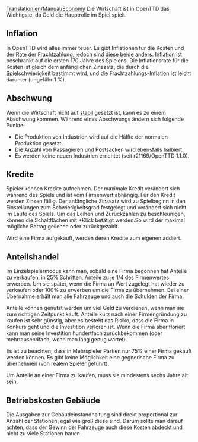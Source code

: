 [[Translation:en/Manual/Economy]]
{{de/Übersetzung|en/Manual/Economy|100}}
{{de/Manual/Inhaltsverzeichnis}}
Die Wirtschaft ist in OpenTTD das Wichtigste, da Geld die Hauptrolle im Spiel spielt.

==Inflation==
In OpenTTD wird alles immer teuer. Es gibt Inflationen für die Kosten und der Rate der Frachtzahlung, jedoch sind diese beide anders. Inflation ist beschränkt auf die ersten 170 Jahre des Spielens. Die Inflationsrate für die Kosten ist gleich dem anfänglichen Zinssatz, die durch die [[de/Schwierigkeit|Spielschwierigkeit]] bestimmt wird, und die Frachtzahlungs-Inflation ist leicht darunter (ungefähr 1 %).

==Abschwung==
Wenn die Wirtschaft nicht auf [[en/Archive/Manual/Settings/Difficulty|stabil]] gesetzt ist, kann es zu einem Abschwung kommen. Während eines Abschwungs ändern sich folgende Punkte:
* Die Produktion von Industrien wird auf die Hälfte der normalen Produktion gesetzt.
* Die Anzahl von Passagieren und Postsäcken wird ebensfalls halbiert.
* Es werden keine neuen Industrien errichtet (seit r21169/OpenTTD 1.1.0).

==Kredite==
Spieler können Kredite aufnehmen. Der maximale Kredit verändert sich während des Spiels und ist vom Firmenwert abhängig. Für den Kredit werden Zinsen fällig. Der anfängliche Zinssatz wird zu Spielbeginn in den Einstellungen zum Schwierigkeitsgrad festgelegt und verändert sich nicht im Laufe des Spiels.
Um das Leihen und Zurückzahlen zu beschleunigen, können die Schaltflächen mit {{en/Keypress|Strg}}+Klick betätigt werden.So wird der maximal mögliche Betrag geliehen oder zurückgezahlt.

Wird eine Firma aufgekauft, werden deren Kredite zum eigenen addiert.

==Anteilshandel==
Im Einzelspielermodus kann man, sobald eine Firma begonnen hat Anteile zu verkaufen, in 25% Schritten, Anteile zu je 1/4 des Firmenwertes erwerben.
Um sie später, wenn die Firma an Wert zugelegt hat wieder zu verkaufen oder 100% zu erwerben um die Firma zu übernehmen. Bei einer Übernahme erhält man alle Fahrzeuge und auch die Schulden der Firma.

Anteile können genutzt werden um viel Geld zu verdienen, wenn man sie zum richtigen Zeitpunkt kauft. Anteile kurz nach einer Firmengründung zu kaufen ist sehr günstig, aber es besteht das Risiko, dass die Firma in Konkurs geht und die Investition verloren ist. Wenn die Firma aber floriert kann man seine Investition hundertfach zurückbekommen (oder mehrtausendfach, wenn man lang genug wartet).

Es ist zu beachten, dass in Mehrspieler Partien nur 75% einer Firma gekauft werden können. Es gibt keine Möglichkeit eine gegnerische Firma zu übernehmen (von realem Spieler geführt).

Um Anteile an einer Firma zu kaufen, muss sie mindestens sechs Jahre alt sein.

==Betriebskosten Gebäude==

Die Ausgaben zur Gebäudeinstandhaltung sind direkt proportional zur Anzahl der Stationen, egal wie groß diese sind. Darum sollte man darauf achten, dass der Gewinn der Fahrzeuge auch diese Kosten abdeckt und nicht zu viele Stationen bauen.